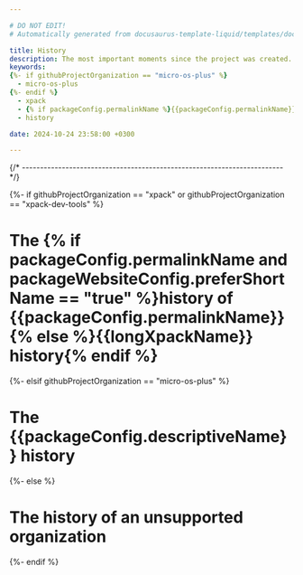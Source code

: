 ```yaml
---

# DO NOT EDIT!
# Automatically generated from docusaurus-template-liquid/templates/docusaurus.

title: History
description: The most important moments since the project was created.
keywords:
{%- if githubProjectOrganization == "micro-os-plus" %}
  - micro-os-plus
{%- endif %}
  - xpack
  - {% if packageConfig.permalinkName %}{{packageConfig.permalinkName}}{% else %}{{packageName}}{% endif %}
  - history

date: 2024-10-24 23:58:00 +0300

---
```



{/* ------------------------------------------------------------------------ */}

{%- if githubProjectOrganization == "xpack" or githubProjectOrganization == "xpack-dev-tools" %}

# The {% if packageConfig.permalinkName and packageWebsiteConfig.preferShortName == "true" %}history of {{packageConfig.permalinkName}}{% else %}{{longXpackName}} history{% endif %}

{%- elsif githubProjectOrganization == "micro-os-plus" %}

# The {{packageConfig.descriptiveName}} history

{%- else %}

# The history of an unsupported organization

{%- endif %}

<ProjectContent />
